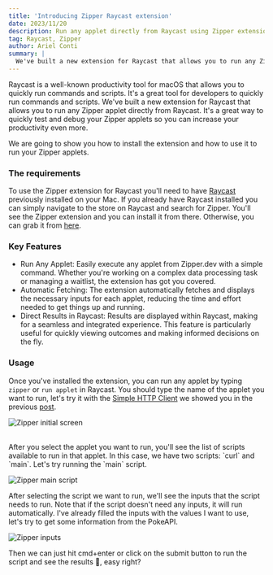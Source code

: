 ```yaml
---
title: 'Introducing Zipper Raycast extension'
date: 2023/11/20
description: Run any applet directly from Raycast using Zipper extension.
tag: Raycast, Zipper
author: Ariel Conti
summary: |
  We've built a new extension for Raycast that allows you to run any Zipper applet directly from Raycast. It's a great way to quickly test and debug your Zipper applets so you can increase your productivity even more.
---
```


Raycast is a well-known productivity tool for macOS that allows you to quickly run commands and scripts. It's a great tool for developers to quickly run commands and scripts. We've built a new extension for Raycast that allows you to run any Zipper applet directly from Raycast. It's a great way to quickly test and debug your Zipper applets so you can increase your productivity even more.

We are going to show you how to install the extension and how to use it to run your Zipper applets.

### The requirements

To use the Zipper extension for Raycast you'll need to have [Raycast](https://raycast.com/) previously installed on your Mac.
If you already have Raycast installed you can simply navigate to the store on Raycast and search for Zipper. You'll see the Zipper extension and you can install it from there.
Otherwise, you can grab it from [here](https://www.raycast.com/raycast/zipper).

### Key Features

- Run Any Applet: Easily execute any applet from Zipper.dev with a simple command. Whether you're working on a complex data processing task or managing a waitlist, the extension has got you covered.
- Automatic Fetching: The extension automatically fetches and displays the necessary inputs for each applet, reducing the time and effort needed to get things up and running.
- Direct Results in Raycast: Results are displayed within Raycast, making for a seamless and integrated experience. This feature is particularly useful for quickly viewing outcomes and making informed decisions on the fly.

### Usage

Once you've installed the extension, you can run any applet by typing `zipper` or `run applet` in Raycast. You should type the name of the applet you want to run, let's try it with the [Simple HTTP Client](https://zipper.dev/zipper-inc/simple-http-client) we showed you in the previous [post](https://zipper.dev/blog/simple-http-client).

![Zipper initial screen](/initial-screen.png)

<br />
After you select the applet you want to run, you'll see the list of scripts available
to run in that applet. In this case, we have two scripts: `curl` and `main`. Let's
try running the `main` script.

![Zipper main script](/scripts-list.png)

After selecting the script we want to run, we'll see the inputs that the script needs to run. Note that if the script doesn't need any inputs, it will run automatically.
I've already filled the inputs with the values I want to use, let's try to get some information from the PokeAPI.

![Zipper inputs](/inputs.png)

Then we can just hit cmd+enter or click on the submit button to run the script and see the results 🎉, easy right?
